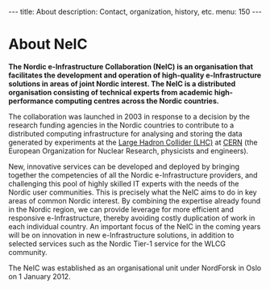 ---
title: About
description: Contact, organization, history, etc.
menu: 150
---

= About NeIC =

'''The Nordic e-Infrastructure Collaboration (NeIC) is an organisation that facilitates 
the development and operation of high-quality e-Infrastructure solutions in areas of 
joint Nordic interest. The NeIC is a distributed organisation consisting of technical 
experts from academic high-performance computing centres across the Nordic countries.'''

The collaboration was launched in 2003 in response to a decision by the research 
funding agencies in the Nordic countries to contribute to a distributed computing 
infrastructure for analysing and storing the data generated by experiments at the 
[http://home.web.cern.ch/about/accelerators/large-hadron-collider Large Hadron Collider (LHC)]
at [http://home.web.cern.ch/ CERN] (the European Organization for Nuclear Research, 
physicists and engineers).

New, innovative services can be developed and deployed by bringing together the 
competencies of all the Nordic e-Infrastructure providers, and challenging this 
pool of highly skilled IT experts with the needs of the Nordic user communities. 
This is precisely what the NeIC aims to do in key areas of common Nordic interest. 
By combining the expertise already found in the Nordic region, we can provide 
leverage for more efficient and responsive e-Infrastructure, thereby avoiding 
costly duplication of work in each individual country. An important focus of the 
NeIC in the coming years will be on innovation in new e-Infrastructure solutions, 
in addition to selected services such as the Nordic Tier-1 service for the WLCG 
community.

The NeIC was established as an organisational unit under NordForsk in Oslo on 
1 January 2012.

